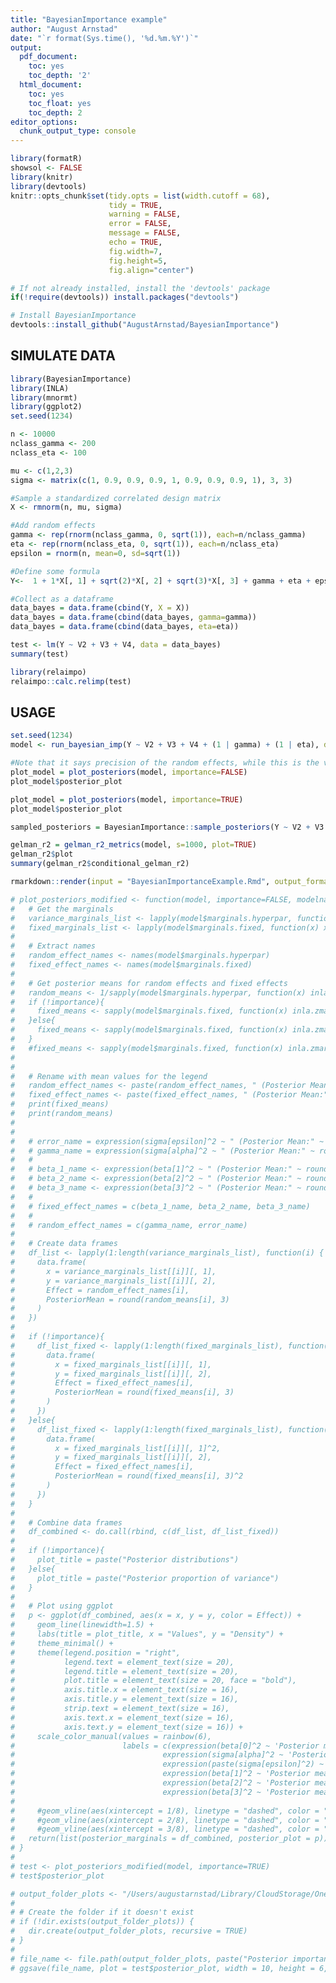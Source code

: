 ```yaml
---
title: "BayesianImportance example"
author: "August Arnstad"
date: "`r format(Sys.time(), '%d.%m.%Y')`"
output:
  pdf_document:
    toc: yes
    toc_depth: '2'
  html_document:
    toc: yes
    toc_float: yes
    toc_depth: 2
editor_options: 
  chunk_output_type: console
---
```



```r
library(formatR)
showsol <- FALSE
library(knitr)
library(devtools)
knitr::opts_chunk$set(tidy.opts = list(width.cutoff = 68), 
                      tidy = TRUE, 
                      warning = FALSE, 
                      error = FALSE, 
                      message = FALSE, 
                      echo = TRUE, 
                      fig.width=7, 
                      fig.height=5, 
                      fig.align="center")
```

```r
# If not already installed, install the 'devtools' package
if(!require(devtools)) install.packages("devtools")

# Install BayesianImportance
devtools::install_github("AugustArnstad/BayesianImportance")
```

## SIMULATE DATA
```r
library(BayesianImportance)
library(INLA)
library(mnormt)
library(ggplot2)
set.seed(1234)

n <- 10000
nclass_gamma <- 200
nclass_eta <- 100

mu <- c(1,2,3)
sigma <- matrix(c(1, 0.9, 0.9, 0.9, 1, 0.9, 0.9, 0.9, 1), 3, 3)

#Sample a standardized correlated design matrix
X <- rmnorm(n, mu, sigma)

#Add random effects
gamma <- rep(rnorm(nclass_gamma, 0, sqrt(1)), each=n/nclass_gamma)
eta <- rep(rnorm(nclass_eta, 0, sqrt(1)), each=n/nclass_eta)
epsilon = rnorm(n, mean=0, sd=sqrt(1))

#Define some formula
Y<-  1 + 1*X[, 1] + sqrt(2)*X[, 2] + sqrt(3)*X[, 3] + gamma + eta + epsilon 

#Collect as a dataframe
data_bayes = data.frame(cbind(Y, X = X))
data_bayes = data.frame(cbind(data_bayes, gamma=gamma)) 
data_bayes = data.frame(cbind(data_bayes, eta=eta))
```


```r
test <- lm(Y ~ V2 + V3 + V4, data = data_bayes)
summary(test)

library(relaimpo)
relaimpo::calc.relimp(test)
```

## USAGE
```r
set.seed(1234)
model <- run_bayesian_imp(Y ~ V2 + V3 + V4 + (1 | gamma) + (1 | eta), data=data_bayes)
```

```r
#Note that it says precision of the random effects, while this is the variance!
plot_model = plot_posteriors(model, importance=FALSE)
plot_model$posterior_plot
```

```r
plot_model = plot_posteriors(model, importance=TRUE)
plot_model$posterior_plot
```

```r
sampled_posteriors = BayesianImportance::sample_posteriors(Y ~ V2 + V3 + V4 + (1 | gamma) + (1 | eta), data=data_bayes, n_samp=5000, n, n_classes = (200 + 100))
```


```r
gelman_r2 = gelman_r2_metrics(model, s=1000, plot=TRUE)
gelman_r2$plot
summary(gelman_r2$conditional_gelman_r2)
```

```r
rmarkdown::render(input = "BayesianImportanceExample.Rmd", output_format = "pdf_document")
```


```r

# plot_posteriors_modified <- function(model, importance=FALSE, modelname="model") {
#   # Get the marginals
#   variance_marginals_list <- lapply(model$marginals.hyperpar, function(x) inla.tmarginal(function(t) 1/t, x))
#   fixed_marginals_list <- lapply(model$marginals.fixed, function(x) x)
# 
#   # Extract names
#   random_effect_names <- names(model$marginals.hyperpar)
#   fixed_effect_names <- names(model$marginals.fixed)
# 
#   # Get posterior means for random effects and fixed effects
#   random_means <- 1/sapply(model$marginals.hyperpar, function(x) inla.zmarginal(x, silent=TRUE)$mean)
#   if (!importance){
#     fixed_means <- sapply(model$marginals.fixed, function(x) inla.zmarginal(x, silent=TRUE)$mean)
#   }else{
#     fixed_means <- sapply(model$marginals.fixed, function(x) inla.zmarginal(x, silent=TRUE)$mean)^2
#   }
#   #fixed_means <- sapply(model$marginals.fixed, function(x) inla.zmarginal(x)$mean)
# 
# 
#   # Rename with mean values for the legend
#   random_effect_names <- paste(random_effect_names, " (Posterior Mean:", round(random_means, 3), ")")
#   fixed_effect_names <- paste(fixed_effect_names, " (Posterior Mean:", round(fixed_means, 3), ")")
#   print(fixed_means)
#   print(random_means)
#   
#   
#   # error_name = expression(sigma[epsilon]^2 ~ " (Posterior Mean:" ~ round(random_means, 3)[1] ~ ")")
#   # gamma_name = expression(sigma[alpha]^2 ~ " (Posterior Mean:" ~ round(random_means, 3)[1] ~ ")")
#   # 
#   # beta_1_name <- expression(beta[1]^2 ~ " (Posterior Mean:" ~ round(fixed_means, 3)[2] ~ ")")
#   # beta_2_name <- expression(beta[2]^2 ~ " (Posterior Mean:" ~ round(fixed_means, 3)[3] ~ ")")
#   # beta_3_name <- expression(beta[3]^2 ~ " (Posterior Mean:" ~ round(fixed_means, 3)[4] ~ ")")
#   # 
#   # fixed_effect_names = c(beta_1_name, beta_2_name, beta_3_name)
#   # 
#   # random_effect_names = c(gamma_name, error_name)
# 
#   # Create data frames
#   df_list <- lapply(1:length(variance_marginals_list), function(i) {
#     data.frame(
#       x = variance_marginals_list[[i]][, 1],
#       y = variance_marginals_list[[i]][, 2],
#       Effect = random_effect_names[i],
#       PosteriorMean = round(random_means[i], 3)
#     )
#   })
# 
#   if (!importance){
#     df_list_fixed <- lapply(1:length(fixed_marginals_list), function(i) {
#       data.frame(
#         x = fixed_marginals_list[[i]][, 1],
#         y = fixed_marginals_list[[i]][, 2],
#         Effect = fixed_effect_names[i],
#         PosteriorMean = round(fixed_means[i], 3)
#       )
#     })
#   }else{
#     df_list_fixed <- lapply(1:length(fixed_marginals_list), function(i) {
#       data.frame(
#         x = fixed_marginals_list[[i]][, 1]^2,
#         y = fixed_marginals_list[[i]][, 2],
#         Effect = fixed_effect_names[i],
#         PosteriorMean = round(fixed_means[i], 3)^2
#       )
#     })
#   }
# 
#   # Combine data frames
#   df_combined <- do.call(rbind, c(df_list, df_list_fixed))
# 
#   if (!importance){
#     plot_title = paste("Posterior distributions")
#   }else{
#     plot_title = paste("Posterior proportion of variance")
#   }
# 
#   # Plot using ggplot
#   p <- ggplot(df_combined, aes(x = x, y = y, color = Effect)) +
#     geom_line(linewidth=1.5) +
#     labs(title = plot_title, x = "Values", y = "Density") +
#     theme_minimal() +
#     theme(legend.position = "right",
#           legend.text = element_text(size = 20),
#           legend.title = element_text(size = 20),
#           plot.title = element_text(size = 20, face = "bold"),
#           axis.title.x = element_text(size = 16),
#           axis.title.y = element_text(size = 16),
#           strip.text = element_text(size = 16),
#           axis.text.x = element_text(size = 16),
#           axis.text.y = element_text(size = 16)) +
#     scale_color_manual(values = rainbow(6), 
#                        labels = c(expression(beta[0]^2 ~ 'Posterior mean=0.0000'),
#                                 expression(sigma[alpha]^2 ~ 'Posterior mean=0.1296'),
#                                 expression(paste(sigma[epsilon]^2) ~ 'Posterior mean=0.1294'),
#                                 expression(beta[1]^2 ~ 'Posterior mean=0.1277'),
#                                 expression(beta[2]^2 ~ 'Posterior mean=0.2521'),
#                                 expression(beta[3]^2 ~ 'Posterior mean=0.3776'))) 
# 
#     #geom_vline(aes(xintercept = 1/8), linetype = "dashed", color = "black") +    #This is true importance for beta_1, gamma, eta, epsilon
#     #geom_vline(aes(xintercept = 2/8), linetype = "dashed", color = "black") +     #This is true importance for beta_2
#     #geom_vline(aes(xintercept = 3/8), linetype = "dashed", color = "black")      #This is true importance for beta_3
#   return(list(posterior_marginals = df_combined, posterior_plot = p))
# }
# 
# test <- plot_posteriors_modified(model, importance=TRUE)
# test$posterior_plot
```



```r
# output_folder_plots <- "/Users/augustarnstad/Library/CloudStorage/OneDrive-NTNU/Semester_9/Prosjekt/Latex/Thesis template NTNU/Figures/Posterior Marginal"
# 
# # Create the folder if it doesn't exist
# if (!dir.exists(output_folder_plots)) {
#   dir.create(output_folder_plots, recursive = TRUE)
# }
# 
# file_name <- file.path(output_folder_plots, paste("Posterior importance, cov=none.png", sep = ""))
# ggsave(file_name, plot = test$posterior_plot, width = 10, height = 6, dpi = 300)
```


